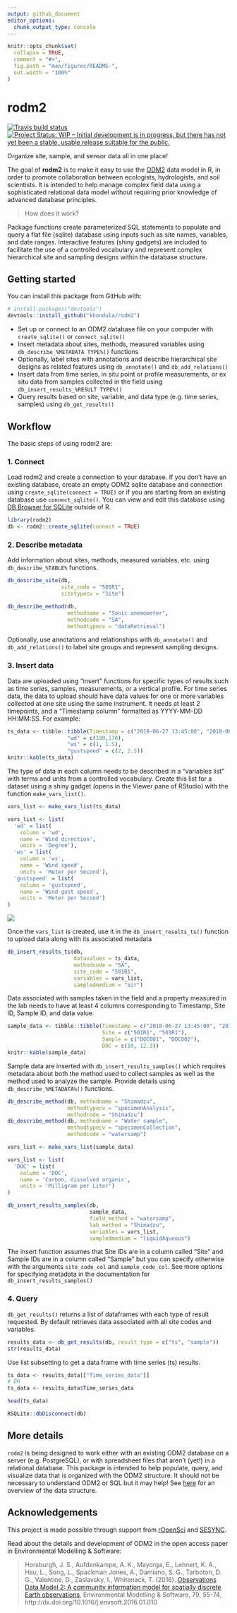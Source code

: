 ```yaml
---
output: github_document
editor_options: 
  chunk_output_type: console
---
```


<!-- README.md is generated from README.Rmd. Please edit that file -->

```r
knitr::opts_chunk$set(
  collapse = TRUE,
  comment = "#>",
  fig.path = "man/figures/README-",
  out.width = "100%"
)
```
# rodm2

  <!-- badges: start -->
  
  [![Travis build status](https://travis-ci.org/khondula/rodm2.svg?branch=master)](https://travis-ci.org/khondula/rodm2)
  [![Project Status: WIP – Initial development is in progress, but there has not yet been a stable, usable release suitable for the public.](https://www.repostatus.org/badges/latest/wip.svg)](https://www.repostatus.org/#wip)

  
  <!-- badges: end -->
  
Organize site, sample, and sensor data all in one place!

The goal of **rodm2** is to make it easy to use the [ODM2](https://github.com/ODM2/ODM2) data model in R, in order to promote collaboration between ecologists, hydrologists, and soil scientists. It is intended to help manage complex field data using a sophisticated relational data model without requiring prior knowledge of advanced database principles. 

> How does it work? 

Package functions create parameterized SQL statements to populate and query a flat file (sqlite) database using inputs such as site names, variables, and date ranges. Interactive features (shiny gadgets) are included to facilitate the use of a controlled vocabulary and represent complex hierarchical site and sampling designs within the database structure. 

## Getting started 

You can install this package from GitHub with:

```r
# install.packages("devtools")
devtools::install_github("khondula/rodm2")
```

* Set up or connect to an ODM2 database file on your computer with `create_sqlite()` or `connect_sqlite()`
* Insert metadata about sites, methods, measured variables using `db_describe_%METADATA TYPE%()` functions
* Optionally, label sites with annotations and describe hierarchical site designs as related features using `db_annotate()` and `db_add_relations()`
* Insert data from time series, in situ point or profile measurements, or ex situ data from samples collected in the field using `db_insert_results_%RESULT TYPE%()`
* Query results based on site, variable, and data type (e.g. time series, samples) using `db_get_results()`

## Workflow 

The basic steps of using rodm2 are: 

### 1. Connect 

Load rodm2 and create a connection to your database. If you don't have an existing database, create an empty ODM2 sqlite database and connection using `create_sqlite(connect = TRUE)` or if you are starting from an existing database use `connect_sqlite()`. You can view and edit this database using [DB Browser for SQLite](https://sqlitebrowser.org/) outside of R. 

```r
library(rodm2)
db <- rodm2::create_sqlite(connect = TRUE)
```

### 2. Describe metadata

Add information about sites, methods, measured variables, etc. using `db_describe_%TABLE%` functions. 

```r

db_describe_site(db, 
                 site_code = "501R1", 
                 sitetypecv = "Site")

db_describe_method(db,
                   methodname = "Sonic anemometer", 
                   methodcode = "SA", 
                   methodtypecv = "dataRetrieval")
```

Optionally, use annotations and relationships with `db_annotate()` and `db_add_relations()` to label site groups and represent sampling designs. 

### 3. Insert data 

Data are uploaded using "insert" functions for specific types of results such as time series, samples, measurements, or a vertical profile. For time series data, the data to upload should have data values for one or more variables collected at one site using the same instrument. It needs at least 2 timepoints, and a "Timestamp column" formatted as YYYY-MM-DD HH:MM:SS. For example:

```r
ts_data <- tibble::tibble(Timestamp = c("2018-06-27 13:45:00", "2018-06-27 13:55:00"),
                   "wd" = c(180,170),
                   "ws" = c(1, 1.5), 
                   "gustspeed" = c(2, 2.5))
knitr::kable(ts_data)
```

The type of data in each column needs to be described in a "variables list" with terms and units from a controlled vocabulary. Create this list for a dataset using a shiny gadget (opens in the Viewer pane of RStudio) with the function `make_vars_list()`. 

```r
vars_list <- make_vars_list(ts_data)
```


```r
vars_list <- list(
  'wd' = list(
    column = 'wd', 
    name = 'Wind direction', 
    units = 'Degree'),
  'ws' = list(
    column = 'ws', 
    name = 'Wind speed', 
    units = 'Meter per Second'),
  'gustspeed' = list(
    column = 'gustspeed', 
    name = 'Wind gust speed', 
    units = 'Meter per Second')
)

```

![](https://raw.githubusercontent.com/khondula/rodm2/master/man/figures/vars-gadget.png)

Once the `vars_list` is created, use it in the `db_insert_results_ts()` function to upload data along with its associated metadata

```r
db_insert_results_ts(db, 
                     datavalues = ts_data,
                     methodcode = "SA",
                     site_code = "501R1",
                     variables = vars_list,
                     sampledmedium = "air")
```

Data associated with samples taken in the field and a property measured in the lab needs to have at least 4 columns corresponding to Timestamp, Site ID, Sample ID, and data value. 

```r
sample_data <- tibble::tibble(Timestamp = c("2018-06-27 13:45:00", "2018-07-27 13:55:00"),
                              Site = c("501R1", "501R1"),
                              Sample = c("DOC001", "DOC002"),
                              DOC = c(10, 12.3))
knitr::kable(sample_data)
```

Sample data are inserted with `db_insert_results_samples()` which requires metadata about both the method used to collect samples as well as the method used to analyze the sample. Provide details using `db_describe_%METADATA%()` functions.

```r
db_describe_method(db, methodname = "Shimadzu", 
                   methodtypecv = "specimenAnalysis",
                   methodcode = "Shimadzu")
db_describe_method(db, methodname = "Water sample", 
                   methodtypecv = "specimenCollection",
                   methodcode = "watersamp")
```

```r
vars_list <- make_vars_list(sample_data)
```

```r
vars_list <- list(
  'DOC' = list(
    column = 'DOC', 
    name = 'Carbon, dissolved organic', 
    units = 'Milligram per Liter')
)
```

```r
db_insert_results_samples(db, 
                          sample_data, 
                          field_method = "watersamp",
                          lab_method = "Shimadzu", 
                          variables = vars_list, 
                          sampledmedium = "liquidAqueous")
```

The insert function assumes that Site IDs are in a column called "Site" and Sample IDs are in a column called "Sample" but you can specify otherwise with the arguments `site_code_col` and `sample_code_col`. See more options for specifying metadata in the documentation for `db_insert_results_samples()`

### 4. Query

`db_get_results()` returns a list of dataframes with each type of result requested. By default retrieves data associated with all site codes and variables. 

```r
results_data <- db_get_results(db, result_type = c("ts", "sample"))
str(results_data)
```

Use list subsetting to get a data frame with time series (ts) results.

```r
ts_data <- results_data[["Time_series_data"]]
# OR
ts_data <- results_data$Time_series_data

head(ts_data)
```


```r
RSQLite::dbDisconnect(db)
```

## More details 

`rodm2` is being designed to work either with an existing ODM2 database on a server (e.g. PostgreSQL), or with spreadsheet files that aren't (yet!) in a relational database. This package is intended to help populate, query, and visualize data that is organized with the ODM2 structure. It should not be necessary to understand ODM2 or SQL but it may help! See [here](http://odm2.github.io/ODM2/schemas/ODM2_Current/diagrams/ODM2OverviewSimplified.html) for an overview of the data structure. 

## Acknowledgements

This project is made possible through support from [rOpenSci](https://ropensci.org/) and [SESYNC](https://www.sesync.org/). 

Read about the details and development of ODM2 in the open access paper in Environmental Modelling & Software: 

> Horsburgh, J. S., Aufdenkampe, A. K., Mayorga, E., Lehnert, K. A., Hsu, L., Song, L., Spackman Jones, A., Damiano, S. G., Tarboton, D. G., Valentine, D., Zaslavsky, I., Whitenack, T. (2016). [Observations Data Model 2: A community information model for spatially discrete Earth observations](http://dx.doi.org/10.1016/j.envsoft.2016.01.010), Environmental Modelling & Software, 79, 55-74, http://dx.doi.org/10.1016/j.envsoft.2016.01.010

